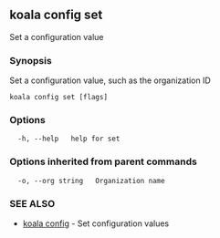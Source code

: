 ## koala config set

Set a configuration value

### Synopsis

Set a configuration value, such as the organization ID

```
koala config set [flags]
```

### Options

```
  -h, --help   help for set
```

### Options inherited from parent commands

```
  -o, --org string   Organization name
```

### SEE ALSO

* [koala config](/cli-reference/koala_config)	 - Set configuration values


